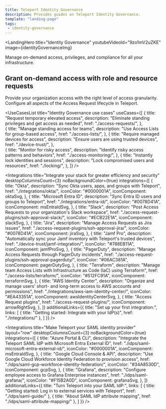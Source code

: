 ```yaml
---
title: Teleport Identity Governance
description: Provides guides on Teleport Identity Governance.
template: "landing-page"
tags:
 - identity-governance
---
```




<LandingHero
  title="Identity Governance"
  youtubeVideoId="9zo1mV2uZKE"
  image={identityGovernanceImg}
>
  Manage on-demand access, privileges, and compliance for all your infrastructure.

  ## Grant on-demand access with role and resource requests
  Provide your organization access with the right level of access granularity. Configure all aspects of the Access Request lifecycle in Teleport.
</LandingHero>

<UseCasesList
  title="Identity Governance use cases"
  useCases={[
    {
      title: "Request temporary elevated access",
      description: "Eliminate standing privileges and get access as needed",
      href: "./access-requests/",
    },  
    {
      title: "Manage standing access for teams",
      description: "Use Access Lists for group-based access",
      href: "./access-lists/",
    },
    {
      title: "Require managed devices for access",
      description: "Ensure users are using trusted devices",
      href: "./device-trust/",
    },  
    {
      title: "Monitor for risky access",
      description: "Identify risky access patterns and behaviors",
      href: "./access-monitoring/",
    },
    {
      title: "Instantly lock identities and sessions",
      description: "Lock compromised users and resources",
      href: "./locking/",
    },
  ]}
/>

<Integrations
  title="Integrate your stack for greater efficiency and security"
  desktopColumnsCount={3}
  noBackgroundColor={true}
  integrations={[
    {
      title: "Okta",
      description: "Sync Okta users, apps, and groups with Teleport",
      href: "./integrations/okta/",
      iconColor: "#0000001A",
      iconComponent: oktaSvg,
    },
    {
      title: "Microsoft Entra ID",
      description: "Sync Entra ID users and groups to Teleport",
      href: "./integrations/entra-id/",
      iconColor: "#0078D41A",
      iconComponent: msEntraIdSvg,
    },
    {
      title: "Slack",
      description: "Post Access Requests to your organization's Slack workspace",
      href: "./access-request-plugins/ssh-approval-slack/",
      iconColor: "#ECB22E1A",
      iconComponent: slackSvg,
    },
    {
      title: "Jira",
      description: "Manage Access Requests as Jira issues",
      href: "./access-request-plugins/ssh-approval-jira/",
      iconColor: "#0078D41A",
      iconComponent: jiraSvg,
    },
    {
      title: "Jamf Pro",
      description: "Automatically sync your Jamf inventory with Teleport's trusted devices",
      href: "./device-trust/jamf-integration/",
      iconColor: "#788EB11A",
      iconComponent: jamfProSvg,
    },
    {
      title: "PagerDuty",
      description: "Manage Access Requests through PagerDuty incidents",
      href: "./access-request-plugins/ssh-approval-pagerduty/",
      iconColor: "#06AC381A",
      iconComponent: pagerDutySvg,
    },
    {
      title: "Terraform",
      description: "Manage team Access Lists with Infrastructure as Code (IaC) using Terraform",
      href: "./access-lists/terraform/",
      iconColor: "#512FC91A",
      iconComponent: terraformSvg,
    },
    {
      title: "AWS Identity Center",
      description: "Organize and manage users' short- and long-term access to AWS accounts and permissions",
      href: "./integrations/aws-iam-identity-center/",
      iconColor: "#EA43351A",
      iconComponent: awsIdentityCenterSvg,
    },
    {
      title: "Access Request plugins",
      href: "./access-request-plugins/",
      iconComponent: arrowRightSvg,
    },
  ]}
    additionalLinks={{
      title: "Set up your first integration:",
      links: [
        {
          title: "Getting started: Integrate with your IdP(s)",
          href: "./integrations/"
        },
      ]
  }}
/>

<Integrations
  title="Make Teleport your SAML identity provider"
  layout="row"
  desktopColumnsCount={3}
  noBackgroundColor={true}
  integrations={[
    {
      title: "Azure Portal & CLI",
      description: "Integrate the Teleport SAML IdP with Microsoft Entra External ID",
      href: "./idps/saml-microsoft-entra-external-id/",
      iconColor: "#0000001A",
      iconComponent: msEntraIdSvg,
    },
    {
      title: "Google Cloud Console & API",
      description: "Use Google Cloud Workforce Identity Federation to provision access",
      href: "./idps/saml-gcp-workforce-identity-federation/",
      iconColor: "#34A8530D",
      iconComponent: gcpSvg,
    },
    {
      title: "Grafana",
      description: "Configure employee access to Grafana Enterprise instances",
      href: "./idps/saml-grafana/",
      iconColor: "#F15B2A0D",
      iconComponent: grafanaSvg,
    },
  ]}
  additionalLinks={{
    title: "Turn Teleport into your SAML IdP:",
    links: [
      {
        title: "Getting started: Log in to external services with Teleport",
        href: "./idps/saml-guide/"
      },
      {
        title: "About SAML IdP attribute mapping",
        href: "./idps/saml-attribute-mapping/"
      },
    ]
  }}
/>